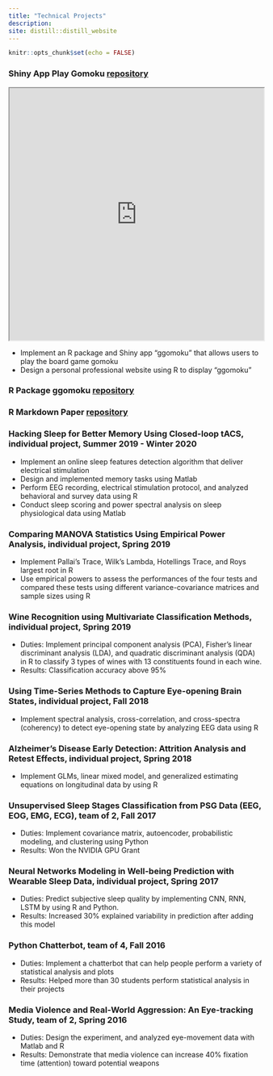 ```yaml
---
title: "Technical Projects"
description:
site: distill::distill_website
---
```


```r
knitr::opts_chunk$set(echo = FALSE)
```

### Shiny App Play Gomoku [repository](https://github.com/pinchunc/ggomoku-shiny)
<iframe src="https://pinchunchen.shinyapps.io/ggomoku/" width="100%" height="500px">
</iframe>
- Implement an R package and Shiny app “ggomoku” that allows users to play the board game gomoku
- Design a personal professional website using R to display “ggomoku”

### R Package ggomoku [repository](https://github.com/pinchunc/ggomoku)

### R Markdown Paper [repository](https://github.com/stats295r-fa20/hw1-pinchunc/blob/main/Paper_PinChun.pdf)


### Hacking Sleep for Better Memory Using Closed-loop tACS, individual project, Summer 2019 - Winter 2020                     
- Implement an online sleep features detection algorithm that deliver electrical stimulation
- Design and implemented memory tasks using Matlab
- Perform EEG recording, electrical stimulation protocol, and analyzed behavioral and survey data using R
- Conduct sleep scoring and power spectral analysis on sleep physiological data using Matlab


### Comparing MANOVA Statistics Using Empirical Power Analysis, individual project, Spring 2019
- Implement Pallai’s Trace, Wilk’s Lambda, Hotellings Trace, and Roys largest root in R
- Use empirical powers to assess the performances of the four tests and compared these tests using different variance-covariance matrices and sample sizes using R


### Wine Recognition using Multivariate Classification Methods, individual project, Spring 2019                
- Duties: Implement principal component analysis (PCA), Fisher’s linear discriminant analysis (LDA), and quadratic discriminant analysis (QDA) in R to classify 3 types of wines with 13 constituents found in each wine.
- Results: Classification accuracy above 95%


### Using Time-Series Methods to Capture Eye-opening Brain States, individual project, Fall 2018                  
- Implement spectral analysis, cross-correlation, and cross-spectra (coherency) to detect 
eye-opening state by analyzing EEG data using R 


### Alzheimer’s Disease Early Detection: Attrition Analysis and Retest Effects, individual project, Spring 2018       
- Implement GLMs, linear mixed model, and generalized estimating equations on longitudinal data by using R


### Unsupervised Sleep Stages Classification from PSG Data (EEG, EOG, EMG, ECG), team of 2, Fall 2017   
- Duties: Implement covariance matrix, autoencoder, probabilistic modeling, and clustering using Python
- Results: Won the NVIDIA GPU Grant


### Neural Networks Modeling in Well-being Prediction with Wearable Sleep Data, individual project, Spring 2017 
- Duties: Predict subjective sleep quality by implementing CNN, RNN, LSTM by using R and Python.
- Results: Increased 30% explained variability in prediction after adding this model


### Python Chatterbot, team of 4, Fall 2016                                              
- Duties: Implement a chatterbot that can help people perform a variety of statistical analysis and plots
- Results: Helped more than 30 students perform statistical analysis in their projects 


### Media Violence and Real-World Aggression: An Eye-tracking Study, team of 2, Spring 2016
- Duties: Design the experiment, and analyzed eye-movement data with Matlab and R 
- Results: Demonstrate that media violence can increase 40% fixation time (attention) toward potential weapons 
